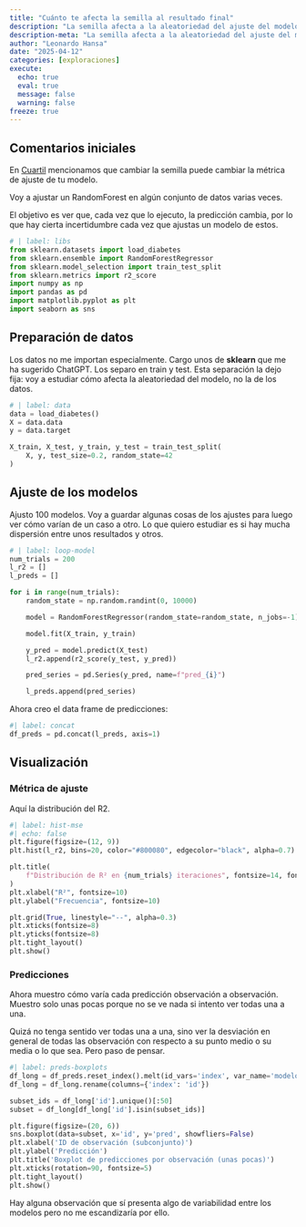 ```yaml
---
title: "Cuánto te afecta la semilla al resultado final"
description: "La semilla afecta a la aleatoriedad del ajuste del modelo. Esto puede generar una incertidumbre que no siempre se tiene en cuenta."
description-meta: "La semilla afecta a la aleatoriedad del ajuste del modelo. Esto puede generar una incertidumbre que no siempre se tiene en cuenta."
author: "Leonardo Hansa"
date: "2025-04-12"
categories: [exploraciones]
execute: 
  echo: true
  eval: true
  message: false
  warning: false
freeze: true
---
```


## Comentarios iniciales

En [Cuartil](https://open.spotify.com/episode/0Bl4iZq1o5s2Kd5WESm2Cu?si=LgiczmLkTfOpc0vKREYI9w) mencionamos que cambiar la semilla puede cambiar la métrica de ajuste de tu modelo.

Voy a ajustar un RandomForest en algún conjunto de datos varias veces. 

El objetivo es ver que, cada vez que lo ejecuto, la predicción cambia, por lo que hay cierta incertidumbre cada vez que ajustas un modelo de estos. 

```python
# | label: libs
from sklearn.datasets import load_diabetes
from sklearn.ensemble import RandomForestRegressor
from sklearn.model_selection import train_test_split
from sklearn.metrics import r2_score
import numpy as np
import pandas as pd
import matplotlib.pyplot as plt
import seaborn as sns
```

## Preparación de datos

Los datos no me importan especialmente. Cargo unos de **sklearn** que me ha sugerido ChatGPT. Los separo en train y test. Esta separación la dejo fija: voy a estudiar cómo afecta la aleatoriedad del modelo, no la de los datos.

```python
# | label: data
data = load_diabetes()
X = data.data
y = data.target

X_train, X_test, y_train, y_test = train_test_split(
    X, y, test_size=0.2, random_state=42
)
```

## Ajuste de los modelos

Ajusto 100 modelos. Voy a guardar algunas cosas de los ajustes para luego ver cómo varían de un caso a otro. Lo que quiero estudiar es si hay mucha dispersión entre unos resultados y otros.

```python
# | label: loop-model
num_trials = 200
l_r2 = []
l_preds = []

for i in range(num_trials):
    random_state = np.random.randint(0, 10000)

    model = RandomForestRegressor(random_state=random_state, n_jobs=-1)

    model.fit(X_train, y_train)

    y_pred = model.predict(X_test)
    l_r2.append(r2_score(y_test, y_pred))

    pred_series = pd.Series(y_pred, name=f"pred_{i}")

    l_preds.append(pred_series)
```

Ahora creo el data frame de predicciones:

```python
#| label: concat
df_preds = pd.concat(l_preds, axis=1)
```

## Visualización

### Métrica de ajuste

Aquí la distribución del R2.

```python
#| label: hist-mse
#| echo: false
plt.figure(figsize=(12, 9))
plt.hist(l_r2, bins=20, color="#800080", edgecolor="black", alpha=0.7)

plt.title(
    f"Distribución de R² en {num_trials} iteraciones", fontsize=14, fontweight="bold"
)
plt.xlabel("R²", fontsize=10)
plt.ylabel("Frecuencia", fontsize=10)

plt.grid(True, linestyle="--", alpha=0.3)
plt.xticks(fontsize=8)
plt.yticks(fontsize=8)
plt.tight_layout()
plt.show()
```


### Predicciones

Ahora muestro cómo varía cada predicción observación a observación. Muestro solo unas pocas porque no se ve nada si intento ver todas una a una. 

Quizá no tenga sentido ver todas una a una, sino ver la desviación en general de todas las observación con respecto a su punto medio o su media o lo que sea. Pero paso de pensar. 

```python
#| label: preds-boxplots
df_long = df_preds.reset_index().melt(id_vars='index', var_name='modelo', value_name='pred')
df_long = df_long.rename(columns={'index': 'id'})

subset_ids = df_long['id'].unique()[:50]
subset = df_long[df_long['id'].isin(subset_ids)]

plt.figure(figsize=(20, 6))
sns.boxplot(data=subset, x='id', y='pred', showfliers=False)
plt.xlabel('ID de observación (subconjunto)')
plt.ylabel('Predicción')
plt.title('Boxplot de predicciones por observación (unas pocas)')
plt.xticks(rotation=90, fontsize=5)
plt.tight_layout()
plt.show()
```

Hay alguna observación que sí presenta algo de variabilidad entre los modelos pero no me escandizaría por ello. 

